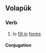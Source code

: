 ==Volapük==

===Verb===
{{head|vo|verb}}

# to [[fill in]] [[forms]]

====Conjugation====
{{vo-conj}}